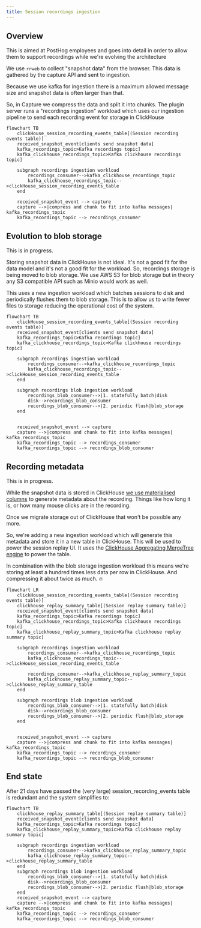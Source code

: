 ```yaml
---
title: Session recordings ingestion
---
```


## Overview

This is aimed at PostHog employees and goes into detail in order to allow them to support recordings while we're evolving the architecture

We use `rrweb` to collect "snapshot data" from the browser. This data is gathered by the capture API and sent to ingestion.

Because we use kafka for ingestion there is a maximum allowed message size and snapshot data is often larger than that. 

So, in Capture we compress the data and split it into chunks. The plugin server runs a "recordings ingestion" workload which uses our ingestion pipeline to send each recording event for storage in ClickHouse

```mermaid
flowchart TB
    clickHouse_session_recording_events_table[(Session recording events table)]
    received_snapshot_event[clients send snapshot data]
    kafka_recordings_topic>Kafka recordings topic]
    kafka_clickhouse_recordings_topic>Kafka clickhouse recordings topic]

    subgraph recordings ingestion workload
        recordings_consumer-->kafka_clickhouse_recordings_topic
        kafka_clickhouse_recordings_topic-->clickHouse_session_recording_events_table
    end

    received_snapshot_event --> capture
    capture -->|compress and chunk to fit into kafka messages| kafka_recordings_topic
    kafka_recordings_topic --> recordings_consumer
```

## Evolution to blob storage

This is in progress.

Storing snapshot data in ClickHouse is not ideal. It's not a good fit for the data model and it's not a good fit for the workload. So, recordings storage is being moved to blob storage. We use AWS S3 for blob storage but in theory any S3 compatible API such as Minio would work as well. 

This uses a new ingestion workload which batches sessions to disk and periodically flushes them to blob storage. This is to allow us to write fewer files to storage reducing the operational cost of the system.

```mermaid
flowchart TB
    clickHouse_session_recording_events_table[(Session recording events table)]
    received_snapshot_event[clients send snapshot data]
    kafka_recordings_topic>Kafka recordings topic]
    kafka_clickhouse_recordings_topic>Kafka clickhouse recordings topic]

    subgraph recordings ingestion workload
        recordings_consumer-->kafka_clickhouse_recordings_topic
        kafka_clickhouse_recordings_topic-->clickHouse_session_recording_events_table
    end

    subgraph recordings blob ingestion workload
        recordings_blob_consumer-->|1. statefully batch|disk
        disk-->recordings_blob_consumer
        recordings_blob_consumer-->|2. periodic flush|blob_storage
    end


    received_snapshot_event --> capture
    capture -->|compress and chunk to fit into kafka messages| kafka_recordings_topic
    kafka_recordings_topic --> recordings_consumer
    kafka_recordings_topic --> recordings_blob_consumer
```


## Recording metadata

This is in progress.

While the snapshot data is stored in ClickHouse [we use materialised columns](https://posthog.com/blog/clickhouse-materialized-columns) to generate metadata about the recording. Things like how long it is, or how many mouse clicks are in the recording.

Once we migrate storage out of ClickHouse that won't be possible any more.

So, we're adding a new ingestion workload which will generate this metadata and store it in a new table in ClickHouse. This will be used to power the session replay UI. It uses the [ClickHouse Aggregating MergeTree engine](https://clickhouse.com/docs/en/engines/table-engines/mergetree-family/aggregatingmergetree) to power the table. 

In combination with the blob storage ingestion workload this means we're storing at least a hundred times less data per row in ClickHouse. And compressing it about twice as much. 🔥

```mermaid
flowchart LR
    clickHouse_session_recording_events_table[(Session recording events table)]
    clickhouse_replay_summary_table[(Session replay summary table)]
    received_snapshot_event[clients send snapshot data]
    kafka_recordings_topic>Kafka recordings topic]
    kafka_clickhouse_recordings_topic>Kafka clickhouse recordings topic]
    kafka_clickhouse_replay_summary_topic>Kafka clickhouse replay summary topic]

    subgraph recordings ingestion workload
        recordings_consumer-->kafka_clickhouse_recordings_topic
        kafka_clickhouse_recordings_topic-->clickHouse_session_recording_events_table

        recordings_consumer-->kafka_clickhouse_replay_summary_topic
        kafka_clickhouse_replay_summary_topic-->clickhouse_replay_summary_table
    end

    subgraph recordings blob ingestion workload
        recordings_blob_consumer-->|1. statefully batch|disk
        disk-->recordings_blob_consumer
        recordings_blob_consumer-->|2. periodic flush|blob_storage
    end


    received_snapshot_event --> capture
    capture -->|compress and chunk to fit into kafka messages| kafka_recordings_topic
    kafka_recordings_topic --> recordings_consumer
    kafka_recordings_topic --> recordings_blob_consumer
```

## End state

After 21 days have passed the (very large) session_recording_events table is redundant and the system simplifies to:

```mermaid
flowchart TB
    clickhouse_replay_summary_table[(Session replay summary table)]
    received_snapshot_event[clients send snapshot data]
    kafka_recordings_topic>Kafka recordings topic]
    kafka_clickhouse_replay_summary_topic>Kafka clickhouse replay summary topic]
    
    subgraph recordings ingestion workload
        recordings_consumer-->kafka_clickhouse_replay_summary_topic
        kafka_clickhouse_replay_summary_topic-->clickhouse_replay_summary_table
    end
    subgraph recordings blob ingestion workload
        recordings_blob_consumer-->|1. statefully batch|disk
        disk-->recordings_blob_consumer
        recordings_blob_consumer-->|2. periodic flush|blob_storage
    end
    received_snapshot_event --> capture
    capture -->|compress and chunk to fit into kafka messages| kafka_recordings_topic
    kafka_recordings_topic --> recordings_consumer
    kafka_recordings_topic --> recordings_blob_consumer
```

